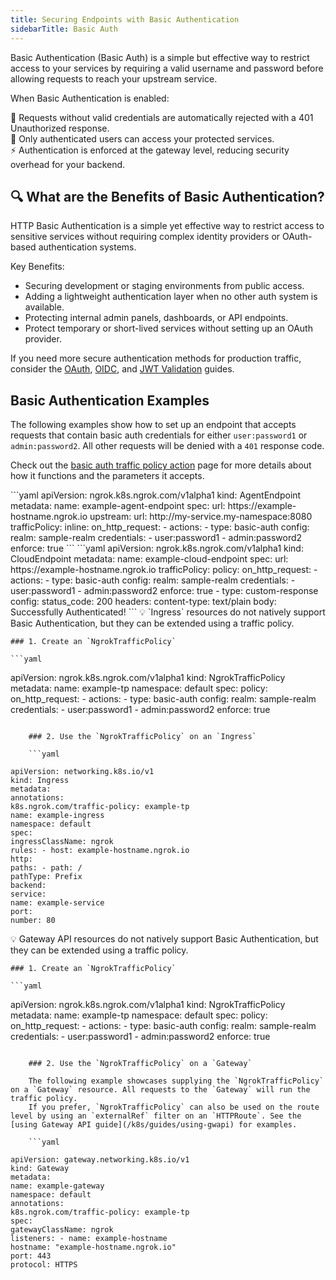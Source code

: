 ```yaml
---
title: Securing Endpoints with Basic Authentication
sidebarTitle: Basic Auth
---
```


Basic Authentication (Basic Auth) is a simple but effective way to restrict access to your services by requiring a valid username and password before allowing requests to reach your upstream service.

When Basic Authentication is enabled:

🔐 Requests without valid credentials are automatically rejected with a 401 Unauthorized response. <br />
🔐 Only authenticated users can access your protected services. <br />
⚡ Authentication is enforced at the gateway level, reducing security overhead for your backend. <br />

## 🔍 What are the Benefits of Basic Authentication?

HTTP Basic Authentication is a simple yet effective way to restrict access to sensitive services without requiring complex identity providers or OAuth-based authentication systems.

Key Benefits:

- Securing development or staging environments from public access.
- Adding a lightweight authentication layer when no other auth system is available.
- Protecting internal admin panels, dashboards, or API endpoints.
- Protect temporary or short-lived services without setting up an OAuth provider.

If you need more secure authentication methods for production traffic, consider the [OAuth](/k8s/guides/how-to/oauth), [OIDC](/k8s/guides/how-to/oidc), and [JWT Validation](/k8s/guides/how-to/jwt-validation) guides.

## Basic Authentication Examples

The following examples show how to set up an endpoint that accepts requests that contain basic auth credentials for either `user:password1` or `admin:password2`.
All other requests will be denied with a `401` response code.

Check out the [basic auth traffic policy action](/traffic-policy/actions/basic-auth/) page for more details about how it functions and the parameters it accepts.

<Tabs>
	<Tab title="AgentEndpoint">
	```yaml
  apiVersion: ngrok.k8s.ngrok.com/v1alpha1
  kind: AgentEndpoint
  metadata:
    name: example-agent-endpoint
  spec:
    url: https://example-hostname.ngrok.io
    upstream:
      url: http://my-service.my-namespace:8080
    trafficPolicy:
      inline:
        on_http_request:
        - actions:
          - type: basic-auth
            config:
              realm: sample-realm
              credentials:
                - user:password1
                - admin:password2
              enforce: true
	```
	</Tab>
	<Tab title="CloudEndpoint">
	```yaml
  apiVersion: ngrok.k8s.ngrok.com/v1alpha1
  kind: CloudEndpoint
  metadata:
    name: example-cloud-endpoint
  spec:
    url: https://example-hostname.ngrok.io
    trafficPolicy:
      policy:
        on_http_request:
        - actions:
          - type: basic-auth
            config:
              realm: sample-realm
              credentials:
                - user:password1
                - admin:password2
              enforce: true
          - type: custom-response
            config:
              status_code: 200
              headers:
                content-type: text/plain
              body: Successfully Authenticated!
	```
	</Tab>
	<Tab title="Ingress">
	💡 `Ingress` resources do not natively support Basic Authentication, but they can be extended using a traffic policy.

    ### 1. Create an `NgrokTrafficPolicy`

    ```yaml

apiVersion: ngrok.k8s.ngrok.com/v1alpha1
kind: NgrokTrafficPolicy
metadata:
name: example-tp
namespace: default
spec:
policy:
on_http_request: - actions: - type: basic-auth
config:
realm: sample-realm
credentials: - user:password1 - admin:password2
enforce: true

````

    ### 2. Use the `NgrokTrafficPolicy` on an `Ingress`

    ```yaml

apiVersion: networking.k8s.io/v1
kind: Ingress
metadata:
annotations:
k8s.ngrok.com/traffic-policy: example-tp
name: example-ingress
namespace: default
spec:
ingressClassName: ngrok
rules: - host: example-hostname.ngrok.io
http:
paths: - path: /
pathType: Prefix
backend:
service:
name: example-service
port:
number: 80
````

</Tab>
<Tab title="Gateway API">
💡 Gateway API resources do not natively support Basic Authentication, but they can be extended using a traffic policy.

    ### 1. Create an `NgrokTrafficPolicy`

    ```yaml

apiVersion: ngrok.k8s.ngrok.com/v1alpha1
kind: NgrokTrafficPolicy
metadata:
name: example-tp
namespace: default
spec:
policy:
on_http_request: - actions: - type: basic-auth
config:
realm: sample-realm
credentials: - user:password1 - admin:password2
enforce: true

````

    ### 2. Use the `NgrokTrafficPolicy` on a `Gateway`

    The following example showcases supplying the `NgrokTrafficPolicy` on a `Gateway` resource. All requests to the `Gateway` will run the traffic policy.
    If you prefer, `NgrokTrafficPolicy` can also be used on the route level by using an `externalRef` filter on an `HTTPRoute`. See the [using Gateway API guide](/k8s/guides/using-gwapi) for examples.

    ```yaml

apiVersion: gateway.networking.k8s.io/v1
kind: Gateway
metadata:
name: example-gateway
namespace: default
annotations:
k8s.ngrok.com/traffic-policy: example-tp
spec:
gatewayClassName: ngrok
listeners: - name: example-hostname
hostname: "example-hostname.ngrok.io"
port: 443
protocol: HTTPS
````

</Tab>

</Tabs>
